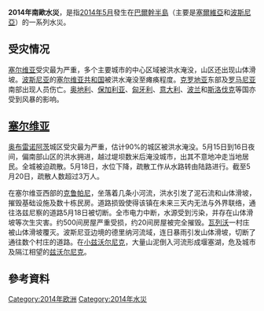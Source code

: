 '''2014年南歐水災'''，是指[[2014年5月|2014年5月]]發生在[[巴爾幹半島|巴爾幹半島]]（主要是[[塞爾維亞|塞爾維亞]]和[[波斯尼亞|波斯尼亞]]）的一系列水災。

==受灾情况==
[[塞尔维亚|塞尔维亚]]受灾最为严重，多个主要城市的中心区域被洪水淹没，山区还出现山体滑坡。[[波斯尼亚|波斯尼亚]]的[[塞尔维亚共和国|塞尔维亚共和国]]被洪水淹没至瘫痪程度。[[克罗地亚|克罗地亚]]东部及[[罗马尼亚|罗马尼亚]]南部出现人员伤亡。[[奥地利|奥地利]]、[[保加利亚|保加利亚]]、[[匈牙利|匈牙利]]、[[意大利|意大利]]、[[波兰|波兰]]和[[斯洛伐克|斯洛伐克]]等国亦受到风暴的影响。

==[[塞尔维亚|塞尔维亚]]==
[[奥布雷诺阿茨|奥布雷诺阿茨]]城区受灾最为严重，估计90%的城区被洪水淹没。5月15日到16日夜间，偏南部山区的洪水拥进{{link-en|克鲁巴拉河|Kolubara}}，越过堤坝数米后淹没城市，出其不意地冲走当地居民。全城被迫疏散。5月18日，水位下降，疏散工作从水路转由陆路进行。截至5月20日，疏散人数超过3万人。

在塞尔维亚西部的[[克鲁帕尼|克鲁帕尼]]，坐落着几条小河流，洪水引发了泥石流和山体滑坡，摧毁基础设施及数十栋民房。道路损毁使得该镇在未来三天内无法与外界联络，通往洛兹尼察的道路5月18日被切断。全市电力中断，水源受到污染，并存在山体滑坡等次生灾害。约500间房屋严重受损，约20间房屋被完全摧毁。[[瓦列沃|瓦列沃]]一村庄被山体滑坡覆灭。波斯尼亚边境的德里纳河流域，连日暴雨引发山体滑坡，切断了通往数个村庄的道路。在[[小兹沃尔尼克|小兹沃尔尼克]]，大量山泥倒入河流形成堰塞湖，危及城市及隔江相望的[[兹沃尔尼克|兹沃尔尼克]]。

==參考資料==
{{reflist}}

[[Category:2014年欧洲|Category:2014年欧洲]]
[[Category:2014年水災|Category:2014年水災]]
